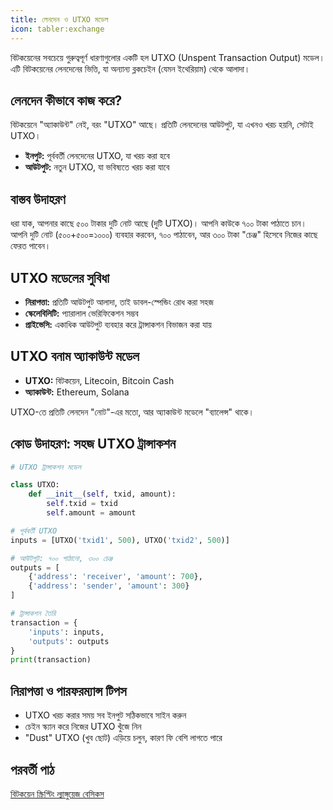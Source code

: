 ```yaml
---
title: লেনদেন ও UTXO মডেল
icon: tabler:exchange
---
```


বিটকয়েনের সবচেয়ে গুরুত্বপূর্ণ ধারণাগুলোর একটি হল UTXO (Unspent Transaction Output) মডেল। এটি বিটকয়েনের লেনদেনের ভিত্তি, যা অন্যান্য ব্লকচেইন (যেমন ইথেরিয়াম) থেকে আলাদা।

## লেনদেন কীভাবে কাজ করে?

বিটকয়েনে "অ্যাকাউন্ট" নেই, বরং "UTXO" আছে। প্রতিটি লেনদেনের আউটপুট, যা এখনও খরচ হয়নি, সেটাই UTXO।

- **ইনপুট:** পূর্ববর্তী লেনদেনের UTXO, যা খরচ করা হবে
- **আউটপুট:** নতুন UTXO, যা ভবিষ্যতে খরচ করা যাবে

## বাস্তব উদাহরণ

ধরা যাক, আপনার কাছে ৫০০ টাকার দুটি নোট আছে (দুটি UTXO)। আপনি কাউকে ৭০০ টাকা পাঠাতে চান। আপনি দুটি নোট (৫০০+৫০০=১০০০) ব্যবহার করবেন, ৭০০ পাঠাবেন, আর ৩০০ টাকা "চেঞ্জ" হিসেবে নিজের কাছে ফেরত পাবেন।

## UTXO মডেলের সুবিধা

- **নিরাপত্তা:** প্রতিটি আউটপুট আলাদা, তাই ডাবল-স্পেন্ডিং রোধ করা সহজ
- **স্কেলেবিলিটি:** প্যারালাল ভেরিফিকেশন সম্ভব
- **প্রাইভেসি:** একাধিক আউটপুট ব্যবহার করে ট্রান্সাকশন বিভাজন করা যায়

## UTXO বনাম অ্যাকাউন্ট মডেল

- **UTXO:** বিটকয়েন, Litecoin, Bitcoin Cash
- **অ্যাকাউন্ট:** Ethereum, Solana

UTXO-তে প্রতিটি লেনদেন "নোট"-এর মতো, আর অ্যাকাউন্ট মডেলে "ব্যালেন্স" থাকে।

## কোড উদাহরণ: সহজ UTXO ট্রান্সাকশন

```python
# UTXO ট্রান্সাকশন মডেল

class UTXO:
    def __init__(self, txid, amount):
        self.txid = txid
        self.amount = amount

# পূর্ববর্তী UTXO
inputs = [UTXO('txid1', 500), UTXO('txid2', 500)]

# আউটপুট: ৭০০ পাঠানো, ৩০০ চেঞ্জ
outputs = [
    {'address': 'receiver', 'amount': 700},
    {'address': 'sender', 'amount': 300}
]

# ট্রান্সাকশন তৈরি
transaction = {
    'inputs': inputs,
    'outputs': outputs
}
print(transaction)
```

## নিরাপত্তা ও পারফরম্যান্স টিপস

- UTXO খরচ করার সময় সব ইনপুট সঠিকভাবে সাইন করুন
- চেইন স্ক্যান করে নিজের UTXO খুঁজে নিন
- "Dust" UTXO (খুব ছোট) এড়িয়ে চলুন, কারণ ফি বেশি লাগতে পারে

## পরবর্তী পাঠ

[বিটকয়েন স্ক্রিপ্টিং ল্যাঙ্গুয়েজ বেসিকস](/blockchain/scripting)
